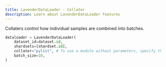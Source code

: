 ```yaml
---
title: LavenderDataLoader - Collater
description: Learn about LavenderDataLoader features
---
```



Collaters control how individual samples are combined into batches.

```python
dataloader = LavenderDataLoader(
    dataset_id=dataset.id,
    shardsets=[shardset.id],
    collater="pylist", # To use a module without parameters, specify the module name only
    batch_size=10,
)
```
